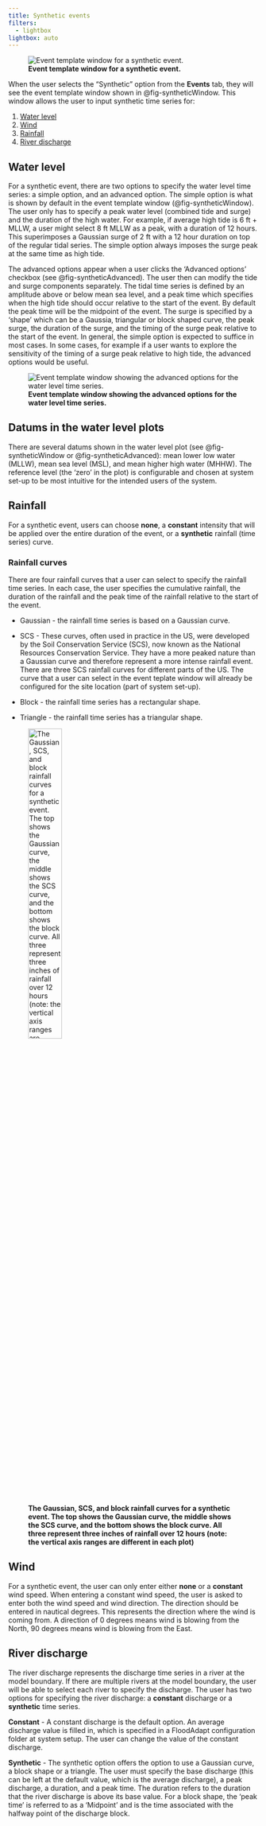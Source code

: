 ```yaml
---
title: Synthetic events
filters:
  - lightbox
lightbox: auto
---
```

![**Event template window for a synthetic event.**](../../_static/images/Synthetic.png){#fig-syntheticWindow}

When the user selects the “Synthetic” option from the **Events** tab, they will see the event template window shown in @fig-syntheticWindow. This window allows the user to input synthetic time series for:

(1) [Water level](#water-levels---tide-surge)
(2) [Wind](#wind)
(3) [Rainfall](#rainfall)
(4) [River discharge](#river-discharge)

## Water level
For a synthetic event, there are two options to specify the water level time series: a simple option, and an advanced option. The simple option is what is shown by default in the event template window (@fig-syntheticWindow). The user only has to specify a peak water level (combined tide and surge) and the duration of the high water. For example, if average high tide is 6 ft + MLLW, a user might select 8 ft MLLW as a peak, with a duration of 12 hours. This superimposes a Gaussian surge of 2 ft with a 12 hour duration on top of the regular tidal series. The simple option always imposes the surge peak at the same time as high tide.

The advanced options appear when a user clicks the 'Advanced options' checkbox (see @fig-syntheticAdvanced). The user then can modify the tide and surge components separately. The tidal time series is defined by an amplitude above or below mean sea level, and a peak time which specifies when the high tide should occur relative to the start of the event. By default the peak time will be the midpoint of the event. The surge is specified by a 'shape' which can be a Gaussia, triangular or block shaped curve, the peak surge, the duration of the surge, and the timing of the surge peak relative to the start of the event. In general, the simple option is expected to suffice in most cases. In some cases, for example if a user wants to explore the sensitivity of the timing of a surge peak relative to high tide, the advanced options would be useful.

![**Event template window showing the advanced options for the water level time series.**](../../_static/images/advancedWLoptions.png){#fig-syntheticAdvanced}

::: {.callout-note}
## Datums in the water level plots
There are several datums shown in the water level plot (see @fig-syntheticWindow or @fig-syntheticAdvanced): mean lower low water (MLLW), mean sea level (MSL), and mean higher high water (MHHW). The reference level (the 'zero' in the plot) is configurable and chosen at system set-up to be most intuitive for the intended users of the system.
:::

## Rainfall
For a synthetic event, users can choose **none**, a **constant** intensity that will be applied over the entire duration of the event, or a **synthetic** rainfall (time series) curve.

### Rainfall curves
There are four rainfall curves that a user can select to specify the rainfall time series. In each case, the user specifies the cumulative rainfall, the duration of the rainfall and the peak time of the rainfall relative to the start of the event.

* Gaussian - the rainfall time series is based on a Gaussian curve.

* SCS - These curves, often used in practice in the US, were developed by the Soil Conservation Service (SCS), now known as the National Resources Conservation Service. They have a more peaked nature than a Gaussian curve and therefore represent a more intense rainfall event. There are three SCS rainfall curves for different parts of the US. The curve that a user can select in the event teplate window will already be configured for the site location (part of system set-up).

* Block - the rainfall time series has a rectangular shape.

* Triangle - the rainfall time series has a triangular shape.

![**The Gaussian, SCS, and block rainfall curves for a synthetic event. The top shows the Gaussian curve, the middle shows the SCS curve, and the bottom shows the block curve. All three represent three inches of rainfall over 12 hours (note: the vertical axis ranges are different in each plot)**](../../_static/images/RainfallCurves.png){#fig-rainfallCurves width=40% fig-align=left}


## Wind
For a synthetic event, the user can only enter either **none** or a **constant** wind speed. When entering a constant wind speed, the user is asked to enter both the wind speed and wind direction. The direction should be entered in nautical degrees. This represents the direction where the wind is coming from. A direction of 0 degrees means wind is blowing from the North, 90 degrees means wind is blowing from the East.

## River discharge
The river discharge represents the discharge time series in a river at the model boundary. If there are multiple rivers at the model boundary, the user will be able to select each river to specify the discharge. The user has two options for specifying the river discharge: a **constant** discharge or a **synthetic** time series.

**Constant** - A constant discharge is the default option. An average discharge value is filled in, which is specified in a FloodAdapt configuration folder at system setup. The user can change the value of the constant discharge.

**Synthetic** - The synthetic option offers the option to use a Gaussian curve, a block shape or a triangle. The user must specify the base discharge (this can be left at the default value, which is the average discharge), a peak discharge, a duration, and a peak time. The duration refers to the duration that the river discharge is above its base value. For a block shape, the 'peak time' is referred to as a 'Midpoint' and is the time associated with the halfway point of the discharge block.
